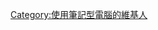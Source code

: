 {{Userbox
  |border-c = #000000
  |border-s = 1
  |id-c     = #FFFFFF
  |id-s     = 12
  |id-w     = 50
  |id-fc    = #000000
  |info-c   = #A9A9A9
  |info-s   = 10
  |info-fc  = #FFFFFF
  |id       = [[File:Oxygen15.04.1-computer-laptop.svg|40px]]
  |info     = 這個用戶使用'''[[筆記型電腦|-{zh-hans:笔记本电脑; zh-hant:筆記型電腦}-]]'''。
  |nocat    = {{{nocat|使用筆記型電腦的維基人}}}
}}
<includeonly>[[Category:使用筆記型電腦的維基人]]</includeonly>